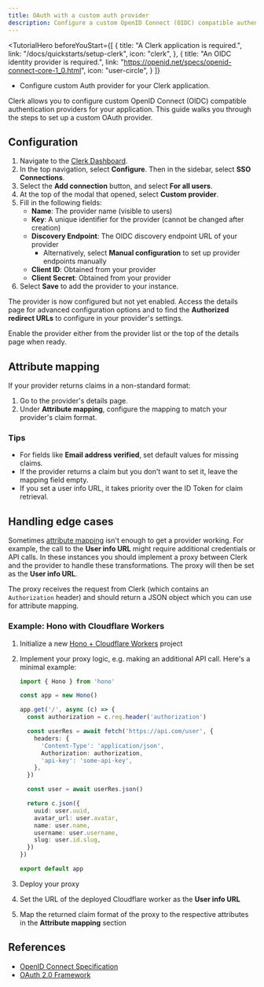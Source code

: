 ```yaml
---
title: OAuth with a custom auth provider
description: Configure a custom OpenID Connect (OIDC) compatible authentication provider for your Clerk application.
---
```


<TutorialHero
  beforeYouStart={[
    {
      title: "A Clerk application is required.",
      link: "/docs/quickstarts/setup-clerk",
      icon: "clerk",
    },
    {
      title: "An OIDC identity provider is required.",
      link: "https://openid.net/specs/openid-connect-core-1_0.html",
      icon: "user-circle",
    }
  ]}
>
  - Configure custom Auth provider for your Clerk application.
</TutorialHero>

Clerk allows you to configure custom OpenID Connect (OIDC) compatible authentication providers for your application. This guide walks you through the steps to set up a custom OAuth provider.

## Configuration

1. Navigate to the [Clerk Dashboard](https://dashboard.clerk.com/last-active?path=user-authentication/sso-connections).
1. In the top navigation, select **Configure**. Then in the sidebar, select **SSO Connections**.
1. Select the **Add connection** button, and select **For all users**.
1. At the top of the modal that opened, select **Custom provider**.
1. Fill in the following fields:
   - **Name**: The provider name (visible to users)
   - **Key**: A unique identifier for the provider (cannot be changed after creation)
   - **Discovery Endpoint**: The OIDC discovery endpoint URL of your provider
     - Alternatively, select **Manual configuration** to set up provider endpoints manually
   - **Client ID**: Obtained from your provider
   - **Client Secret**: Obtained from your provider
1. Select **Save** to add the provider to your instance.

The provider is now configured but not yet enabled. Access the details page for advanced configuration options and to find the **Authorized redirect URLs** to configure in your provider's settings.

Enable the provider either from the provider list or the top of the details page when ready.

## Attribute mapping

If your provider returns claims in a non-standard format:

1. Go to the provider's details page.
1. Under **Attribute mapping**, configure the mapping to match your provider's claim format.

### Tips

- For fields like **Email address verified**, set default values for missing claims.
- If the provider returns a claim but you don't want to set it, leave the mapping field empty.
- If you set a user info URL, it takes priority over the ID Token for claim retrieval.

## Handling edge cases

Sometimes [attribute mapping](#attribute-mapping) isn't enough to get a provider working. For example, the call to the **User info URL** might require additional credentials or API calls. In these instances you should implement a proxy between Clerk and the provider to handle these transformations. The proxy will then be set as the **User info URL**.

The proxy receives the request from Clerk (which contains an `Authorization` header) and should return a JSON object which you can use for attribute mapping.

### Example: Hono with Cloudflare Workers

1. Initialize a new [Hono + Cloudflare Workers](https://hono.dev/docs/getting-started/cloudflare-workers) project

1. Implement your proxy logic, e.g. making an additional API call. Here's a minimal example:

   ```ts {{ filename: 'src/index.ts' }}
   import { Hono } from 'hono'

   const app = new Hono()

   app.get('/', async (c) => {
     const authorization = c.req.header('authorization')

     const userRes = await fetch('https://api.com/user', {
       headers: {
         'Content-Type': 'application/json',
         Authorization: authorization,
         'api-key': 'some-api-key',
       },
     })

     const user = await userRes.json()

     return c.json({
       uuid: user.uuid,
       avatar_url: user.avatar,
       name: user.name,
       username: user.username,
       slug: user.id.slug,
     })
   })

   export default app
   ```

1. Deploy your proxy

1. Set the URL of the deployed Cloudflare worker as the **User info URL**

1. Map the returned claim format of the proxy to the respective attributes in the **Attribute mapping** section

## References

- [OpenID Connect Specification](https://openid.net/specs/openid-connect-core-1_0.html)
- [OAuth 2.0 Framework](https://oauth.net/2/)
